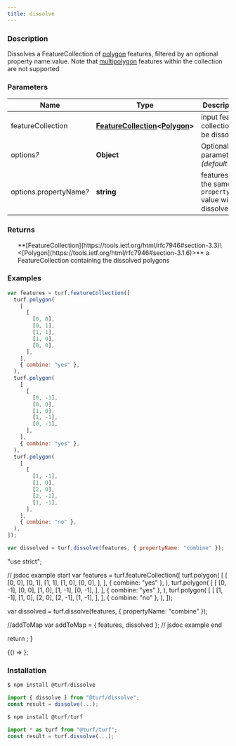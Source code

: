 ```yaml
---
title: dissolve
---
```



### Description

Dissolves a FeatureCollection of [polygon](polygon) features, filtered by an optional property name:value.
Note that [multipolygon](https://tools.ietf.org/html/rfc7946#section-3.1.7) features within the collection are not supported

### Parameters

| Name                         | Type                                                                                                                                    | Description                                                    |
| ---------------------------- | --------------------------------------------------------------------------------------------------------------------------------------- | -------------------------------------------------------------- |
| featureCollection            | **[FeatureCollection](https://tools.ietf.org/html/rfc7946#section-3.3)\<[Polygon](https://tools.ietf.org/html/rfc7946#section-3.1.6)>** | input feature collection to be dissolved                       |
| options<i>?</i>              | **Object**                                                                                                                              | Optional parameters _(default \{})_                            |
| options.propertyName<i>?</i> | **string**                                                                                                                              | features with the same `propertyName` value will be dissolved. |

### Returns

<ul>
  **[FeatureCollection](https://tools.ietf.org/html/rfc7946#section-3.3)\<[Polygon](https://tools.ietf.org/html/rfc7946#section-3.1.6)>** a FeatureCollection containing the dissolved polygons

</ul>

### Examples

```javascript
var features = turf.featureCollection([
  turf.polygon(
    [
      [
        [0, 0],
        [0, 1],
        [1, 1],
        [1, 0],
        [0, 0],
      ],
    ],
    { combine: "yes" },
  ),
  turf.polygon(
    [
      [
        [0, -1],
        [0, 0],
        [1, 0],
        [1, -1],
        [0, -1],
      ],
    ],
    { combine: "yes" },
  ),
  turf.polygon(
    [
      [
        [1, -1],
        [1, 0],
        [2, 0],
        [2, -1],
        [1, -1],
      ],
    ],
    { combine: "no" },
  ),
]);

var dissolved = turf.dissolve(features, { propertyName: "combine" });
```

  "use strict";

// jsdoc example start
var features = turf.featureCollection([
turf.polygon(
[
[
[0, 0],
[0, 1],
[1, 1],
[1, 0],
[0, 0],
],
],
{ combine: "yes" },
),
turf.polygon(
[
[
[0, -1],
[0, 0],
[1, 0],
[1, -1],
[0, -1],
],
],
{ combine: "yes" },
),
turf.polygon(
[
[
[1, -1],
[1, 0],
[2, 0],
[2, -1],
[1, -1],
],
],
{ combine: "no" },
),
]);

var dissolved = turf.dissolve(features, { propertyName: "combine" });

//addToMap
var addToMap = { features, dissolved };
// jsdoc example end

return <ExampleMap addToMap={addToMap} />;
}

<BrowserOnly>{() => <Map0 />}</BrowserOnly>;

### Installation

```javascript
$ npm install @turf/dissolve

import { dissolve } from "@turf/dissolve";
const result = dissolve(...);
```

```javascript
$ npm install @turf/turf

import * as turf from "@turf/turf";
const result = turf.dissolve(...);
```
